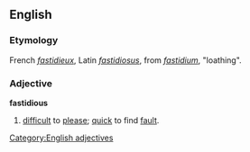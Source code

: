 ==English==

===Etymology===
French ''[[fastidieux]]'', Latin ''[[fastidiosus]]'', from ''[[fastidium]]'', "loathing".

===Adjective===
'''fastidious'''
# [[difficult]] to [[please]]; [[quick]] to find [[fault]].

[[Category:English adjectives]]